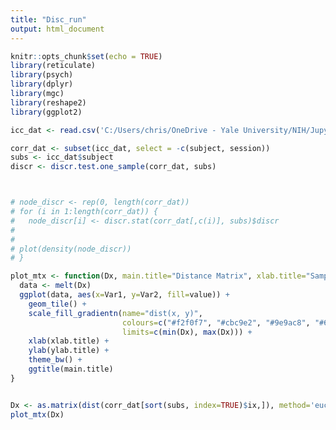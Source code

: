 ```yaml
---
title: "Disc_run"
output: html_document
---
```


```r
knitr::opts_chunk$set(echo = TRUE)
library(reticulate)
library(psych)
library(dplyr)
library(mgc)
library(reshape2)
library(ggplot2)
```


```r
icc_dat <- read.csv('C:/Users/chris/OneDrive - Yale University/NIH/Jupyter notebooks/icc_z_dataframe.csv')

corr_dat <- subset(icc_dat, select = -c(subject, session))
subs <- icc_dat$subject
discr <- discr.test.one_sample(corr_dat, subs)



# node_discr <- rep(0, length(corr_dat))
# for (i in 1:length(corr_dat)) {
#   node_discr[i] <- discr.stat(corr_dat[,c(i)], subs)$discr
#   
#   
# plot(density(node_discr))
# }
```


```r

plot_mtx <- function(Dx, main.title="Distance Matrix", xlab.title="Sample Sorted by Source", ylab.title="Sample Sorted by Source") {
  data <- melt(Dx)
  ggplot(data, aes(x=Var1, y=Var2, fill=value)) +
    geom_tile() +
    scale_fill_gradientn(name="dist(x, y)",
                         colours=c("#f2f0f7", "#cbc9e2", "#9e9ac8", "#6a51a3"),
                         limits=c(min(Dx), max(Dx))) +
    xlab(xlab.title) +
    ylab(ylab.title) +
    theme_bw() +
    ggtitle(main.title)
}


Dx <- as.matrix(dist(corr_dat[sort(subs, index=TRUE)$ix,]), method='euclidian')
plot_mtx(Dx)

```
